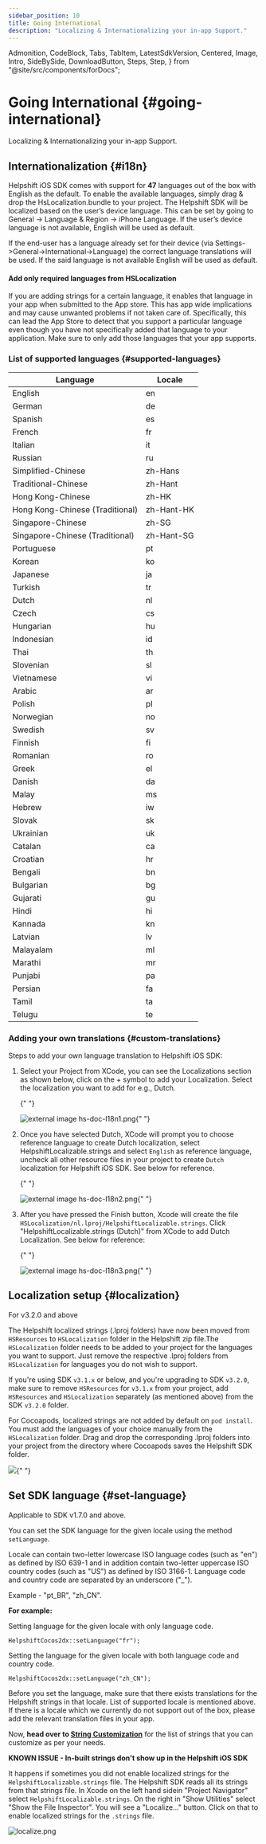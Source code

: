 ```yaml
---
sidebar_position: 10
title: Going International
description: "Localizing & Internationalizing your in-app Support."
---
```


  Admonition,
  CodeBlock,
  Tabs,
  TabItem,
  LatestSdkVersion,
  Centered,
  Image,
  Intro,
  SideBySide,
  DownloadButton,
  Steps,
  Step,
} from "@site/src/components/forDocs";

# Going International {#going-international}

<Intro>

Localizing & Internationalizing your in-app Support.

</Intro>

## Internationalization {#i18n}

Helpshift iOS SDK comes with support for **47** languages out of the box with English as the default. To enable the available languages, simply drag & drop the HsLocalization.bundle to your project.
The Helpshift SDK will be localized based on the user’s device language. This can be set by going to General → Language & Region → iPhone Language. If the user’s device language is not available, English will be used as default.

If the end-user has a language already set for their device (via
Settings->General->International->Language) the correct language
translations will be used. If the said language is not available English
will be used as default.

<Admonition type="danger" title="Important">

#### Add only required languages from HSLocalization

If you are adding strings for a certain language, it enables that language in your app when submitted to the App store.
This has app wide implications and may cause unwanted problems if not taken care of.
Specifically, this can lead the App Store to detect that you support a particular language even
though you have not specifically added that language to your application.
Make sure to only add those languages that your app supports.

</Admonition>

### List of supported languages {#supported-languages}

| Language                        | Locale     |
| ------------------------------- | ---------- |
| English                         | en         |
| German                          | de         |
| Spanish                         | es         |
| French                          | fr         |
| Italian                         | it         |
| Russian                         | ru         |
| Simplified-Chinese              | zh-Hans    |
| Traditional-Chinese             | zh-Hant    |
| Hong Kong-Chinese               | zh-HK      |
| Hong Kong-Chinese (Traditional) | zh-Hant-HK |
| Singapore-Chinese               | zh-SG      |
| Singapore-Chinese (Traditional) | zh-Hant-SG |
| Portuguese                      | pt         |
| Korean                          | ko         |
| Japanese                        | ja         |
| Turkish                         | tr         |
| Dutch                           | nl         |
| Czech                           | cs         |
| Hungarian                       | hu         |
| Indonesian                      | id         |
| Thai                            | th         |
| Slovenian                       | sl         |
| Vietnamese                      | vi         |
| Arabic                          | ar         |
| Polish                          | pl         |
| Norwegian                       | no         |
| Swedish                         | sv         |
| Finnish                         | fi         |
| Romanian                        | ro         |
| Greek                           | el         |
| Danish                          | da         |
| Malay                           | ms         |
| Hebrew                          | iw         |
| Slovak                          | sk         |
| Ukrainian                       | uk         |
| Catalan                         | ca         |
| Croatian                        | hr         |
| Bengali                         | bn         |
| Bulgarian                       | bg         |
| Gujarati                        | gu         |
| Hindi                           | hi         |
| Kannada                         | kn         |
| Latvian                         | lv         |
| Malayalam                       | ml         |
| Marathi                         | mr         |
| Punjabi                         | pa         |
| Persian                         | fa         |
| Tamil                           | ta         |
| Telugu                          | te         |

### Adding your own translations {#custom-translations}

Steps to add your own language translation to Helpshift iOS SDK:

1. Select your Project from XCode, you can see the Localizations section
   as shown below, click on the + symbol to add your Localization. Select
   the localization you want to add for e.g., Dutch.

   {" "}

   <Image
     src="https://d3e51fp79zp4el.cloudfront.net/images/docs/ios/hs-doc-I18n1.png"
     width="full"
     alt="external image hs-doc-I18n1.png"
   />{" "}

2. Once you have selected Dutch, XCode will prompt you to choose
   reference language to create Dutch localization, select
   HelpshiftLocalizable.strings and select `English` as reference
   language, uncheck all other resource files in your project to create
   `Dutch` localization for Helpshift iOS SDK. See below for reference.

   {" "}

   <Image
     src="https://d3e51fp79zp4el.cloudfront.net/images/docs/ios/hs-doc-I18n2.png"
     width="full"
     alt="external image hs-doc-I18n2.png"
   />{" "}

3. After you have pressed the Finish button, Xcode will create the file
   `HSLocalization/nl.lproj/HelpshiftLocalizable.strings`. Click
   "HelpshiftLocalizable.strings (Dutch)" from XCode to add Dutch
   Localization. See below for reference:

   {" "}

   <Image
     src="https://d3e51fp79zp4el.cloudfront.net/images/docs/ios/hs-doc-I18n3.png"
     width="full"
     alt="external image hs-doc-I18n3.png"
   />{" "}

## Localization setup {#localization}

<Admonition type="info" title="Note">

For v3.2.0 and above

</Admonition>

The Helpshift localized strings (.lproj folders) have now
been moved from `HSResources` to `HSLocalization` folder in the Helpshift
zip file.The `HSLocalization` folder needs to be added to your project for the
languages you want to support. Just remove the respective .lproj folders
from `HSLocalization` for languages you do not wish to support.

If you're using SDK `v3.1.x` or below, and you're upgrading to SDK
`v3.2.0`, make sure to remove `HSResources` for `v3.1.x` from your project,
add `HSResources` and `HSLocalization` separately (as mentioned above) from
the SDK `v3.2.0` folder.

For Cocoapods, localized strings are not added by default on `pod install`. You must add the languages of your choice manually from
the `HSLocalization` folder. Drag and drop the corresponding .lproj folders into your project from the directory where Cocoapods saves the Helpshift SDK folder.

<Image src="/static/books/ios/cocoapods-languages.png" width="full" />{" "}

## Set SDK language {#set-language}

<Admonition type="info" title="Note">

Applicable to SDK v1.7.0 and above.

</Admonition>

You can set the SDK language for the given locale using the method `setLanguage`.

Locale can contain two-letter lowercase ISO language codes (such as "en") as defined by ISO 639-1 and in addition contain two-letter uppercase ISO country codes (such as "US") as defined by ISO 3166-1. Language code and country code are separated by an underscore ("\_").

Example - "pt_BR", "zh_CN".

**For example:**

Setting language for the given locale with only language code.

```
HelpshiftCocos2dx::setLanguage("fr");
```

Setting the language for the given locale with both language code and country code.

```
HelpshiftCocos2dx::setLanguage("zh_CN");
```

Before you set the language, make sure that there exists translations for the Helpshift strings in that locale. List of supported locale is mentioned above. If there is a locale which we currently do not support out of the box, please add the relevant translation files in your app.

Now, **head over to [String Customization](/ios/string-customization)** for the list of strings that you can customize as per your needs.

<Admonition type="info" title="Note">

**KNOWN ISSUE - In-built strings don't show up in the Helpshift iOS SDK**

It happens if sometimes you did not enable localized strings for the `HelpshiftLocalizable.strings` file.
The Helpshift SDK reads all its strings from that strings file.
In Xcode on the left hand sidein "Project Navigator" select `HelpshiftLocalizable.strings`.
On the right in "Show Utilities" select "Show the File Inspector".
You will see a "Localize..." button. Click on that to enable localized
strings for the `.strings` file.

![localize.png](/static/books/ios/localize.png "localize.png")

</Admonition>
